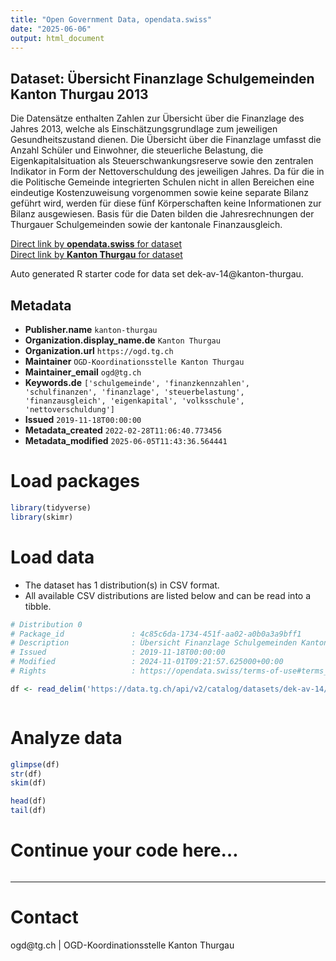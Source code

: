 ```yaml
---
title: "Open Government Data, opendata.swiss"
date: "2025-06-06"
output: html_document
---
```


## Dataset: Übersicht Finanzlage Schulgemeinden Kanton Thurgau 2013

Die Datensätze enthalten Zahlen zur Übersicht über die Finanzlage des Jahres 2013, welche als Einschätzungsgrundlage zum jeweiligen Gesundheitszustand dienen. Die Übersicht über die Finanzlage umfasst die Anzahl Schüler und Einwohner, die steuerliche Belastung, die Eigenkapitalsituation als Steuerschwankungsreserve sowie den zentralen Indikator in Form der Nettoverschuldung des jeweiligen Jahres. Da für die in die Politische Gemeinde integrierten Schulen nicht in allen Bereichen eine eindeutige Kostenzuweisung vorgenommen sowie keine separate Bilanz geführt wird, werden für diese fünf Körperschaften keine Informationen zur Bilanz ausgewiesen. Basis für die Daten bilden die Jahresrechnungen der Thurgauer Schulgemeinden sowie der kantonale Finanzausgleich.

[Direct link by **opendata.swiss** for dataset](https://opendata.swiss/de/dataset/ubersicht-finanzlage-schulgemeinden-kanton-thurgau-2013)<br>
[Direct link by **Kanton Thurgau** for dataset](https://data.tg.ch/explore/dataset/dek-av-14/)

Auto generated R starter code for data set dek-av-14@kanton-thurgau.

## Metadata

- **Publisher.name** `kanton-thurgau`
- **Organization.display_name.de** `Kanton Thurgau`
- **Organization.url** `https://ogd.tg.ch`
- **Maintainer** `OGD-Koordinationsstelle Kanton Thurgau`
- **Maintainer_email** `ogd@tg.ch`
- **Keywords.de** `['schulgemeinde', 'finanzkennzahlen', 'schulfinanzen', 'finanzlage', 'steuerbelastung', 'finanzausgleich', 'eigenkapital', 'volksschule', 'nettoverschuldung']`
- **Issued** `2019-11-18T00:00:00`
- **Metadata_created** `2022-02-28T11:06:40.773456`
- **Metadata_modified** `2025-06-05T11:43:36.564441`


# Load packages

```r

library(tidyverse)
library(skimr)

```

# Load data

-   The dataset has 1 distribution(s) in CSV format.
-   All available CSV distributions are listed below and can be read into a tibble.

```r

# Distribution 0
# Package_id               : 4c85c6da-1734-451f-aa02-a0b0a3a9bff1
# Description              : Übersicht Finanzlage Schulgemeinden Kanton Thurgau 2013 (csv)
# Issued                   : 2019-11-18T00:00:00
# Modified                 : 2024-11-01T09:21:57.625000+00:00
# Rights                   : https://opendata.swiss/terms-of-use#terms_by

df <- read_delim('https://data.tg.ch/api/v2/catalog/datasets/dek-av-14/exports/csv?use_labels=true')



```

# Analyze data

```r

glimpse(df)
str(df)
skim(df)

head(df)
tail(df)

```

# Continue your code here...

```r

```

------------------------------------------------------------------------

# Contact

ogd@tg.ch | OGD-Koordinationsstelle Kanton Thurgau
